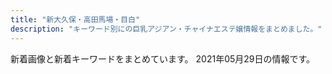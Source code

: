 ```yaml
---
title: "新大久保・高田馬場・目白"
description: "キーワード別にの巨乳アジアン・チャイナエステ嬢情報をまとめました。"
---
```


新着画像と新着キーワードをまとめています。
2021年05月29日の情報です。

<DmmAffiliateIns />
<KeywordTable
  shops={
    [
    {
        "keywords": {
            "C": 38
        },
        "name": "Lovely Heart",
        "img_links": [
            "http://aes-salon.com/scdl/staff/10411.jpg",
            "http://aes-salon.com/scdl/staff/10122.jpg",
            "http://aes-salon.com/img/ttl_staff.png",
            "http://aes-salon.com/scdl/staff/10082.jpg",
            "http://aes-salon.com/scdl/staff/10081.jpg",
            "http://aes-salon.com/scdl/staff/10602.jpg",
            "http://aes-salon.com/scdl/staff/10412.jpg",
            "http://aes-salon.com/scdl/staff/10081mb.jpg",
            "http://aes-salon.com/img/ttl_att.png",
            "http://aes-salon.com/img/ttl_sister.png",
            "http://aes-salon.com/img/access/roaddm.png",
            "http://aes-salon.com/scdl/staff/10691.jpg",
            "http://aes-salon.com/scdl/staff/10671mb.jpg",
            "http://aes-salon.com/pic/top2.jpg",
            "http://aes-salon.com/img/ttl_bekan.jpg",
            "http://aes-salon.com/pic/top1.jpg",
            "http://aes-salon.com/img/ttl_nouka.jpg",
            "http://aes-salon.com/scdl/staff/10592.jpg",
            "http://aes-salon.com/scdl/staff/10641.jpg",
            "http://aes-salon.com/scdl/staff/10571mb.jpg",
            "http://aes-salon.com/scdl/staff/10621.jpg",
            "http://aes-salon.com/i/files/homeimg.jpg",
            "http://aes-salon.com/scdl/staff/10351.jpg",
            "http://aes-salon.com/scdl/staff/10471.jpg",
            "http://aes-salon.com/scdl/staff/10694.jpg",
            "http://aes-salon.com/scdl/staff/10641mb.jpg",
            "http://aes-salon.com/scdl/staff/10502.jpg",
            "http://aes-salon.com/img/system/campaign.jpg",
            "http://aes-salon.com/scdl/staff/10591.jpg",
            "http://aes-salon.com/img/access/road3.jpg",
            "http://aes-salon.com/scdl/staff/10351mb.jpg",
            "http://aes-salon.com/scdl/staff/10461mb.jpg",
            "http://aes-salon.com/img/ttl_mobile.jpg",
            "http://aes-salon.com/scdl/staff/10701mb.jpg",
            "http://aes-salon.com/scdl/staff/10121mb.jpg",
            "http://aes-salon.com/scdl/staff/10342.jpg",
            "http://aes-salon.com/scdl/staff/10671.jpg",
            "http://aes-salon.com/scdl/staff/10731mb.jpg",
            "http://aes-salon.com/scdl/staff/10292.jpg",
            "http://aes-salon.com/scdl/staff/10501.jpg",
            "http://aes-salon.com/scdl/staff/10563.jpg",
            "http://aes-salon.com/scdl/staff/10711.jpg",
            "http://aes-salon.com/scdl/staff/10341mb.jpg",
            "http://aes-salon.com/scdl/staff/10692.jpg",
            "http://aes-salon.com/scdl/staff/10561.jpg",
            "http://aes-salon.com/img/ttl_attbnr.jpg",
            "http://aes-salon.com/scdl/staff/10691mb.jpg",
            "http://aes-salon.com/scdl/staff/10661.jpg",
            "http://aes-salon.com/img/access/road1.jpg",
            "http://aes-salon.com/scdl/staff/10651mb.jpg",
            "http://aes-salon.com/scdl/staff/10291.jpg",
            "http://aes-salon.com/scdl/staff/10721.jpg",
            "http://aes-salon.com/scdl/staff/10511mb.jpg",
            "http://aes-salon.com/img/access/road4.jpg",
            "http://aes-salon.com/scdl/staff/10631.jpg",
            "http://aes-salon.com/scdl/staff/10701.jpg",
            "http://aes-salon.com/scdl/staff/10511.jpg",
            "http://aes-salon.com/scdl/staff/10631mb.jpg",
            "http://aes-salon.com/scdl/staff/10571.jpg",
            "http://aes-salon.com/img/access/road2.jpg",
            "http://aes-salon.com/scdl/staff/10711mb.jpg",
            "http://aes-salon.com/scdl/staff/10501mb.jpg",
            "http://aes-salon.com/scdl/staff/10651.jpg",
            "http://aes-salon.com/scdl/staff/10092.jpg",
            "http://aes-salon.com/scdl/staff/10721mb.jpg",
            "http://aes-salon.com/scdl/staff/10731.jpg",
            "http://aes-salon.com/scdl/staff/10291mb.jpg",
            "http://aes-salon.com/scdl/staff/10091mb.jpg",
            "http://aes-salon.com/scdl/staff/10591mb.jpg",
            "http://aes-salon.com/scdl/staff/10471mb.jpg",
            "http://aes-salon.com/scdl/staff/10601.jpg",
            "http://aes-salon.com/scdl/staff/10441mb.jpg",
            "http://aes-salon.com/scdl/staff/10461.jpg",
            "http://aes-salon.com/pic/head.jpg",
            "http://aes-salon.com/scdl/staff/10693.jpg",
            "http://aes-salon.com/scdl/staff/10601mb.jpg",
            "http://aes-salon.com/scdl/staff/10091.jpg",
            "http://aes-salon.com/scdl/staff/10561mb.jpg",
            "http://aes-salon.com/scdl/staff/10411mb.jpg",
            "http://aes-salon.com/scdl/staff/10661mb.jpg",
            "http://aes-salon.com/scdl/staff/10121.jpg",
            "http://aes-salon.com/scdl/staff/10462.jpg",
            "http://aes-salon.com/scdl/staff/10341.jpg",
            "http://aes-salon.com/scdl/staff/10621mb.jpg",
            "http://aes-salon.com/scdl/staff/10562.jpg",
            "http://aes-salon.com/scdl/staff/10083.jpg",
            "http://aes-salon.com/scdl/staff/10441.jpg",
            "http://aes-salon.com/scdl/staff/10472.jpg"
        ],
        "url": "http://aes-salon.com/",
        "station": "JR\u5927\u4e45\u4fdd\u99c5\u5317\u53e3"
    },
    {
        "img_links": [
            "https://www.cocoro556.in/img/girl/list/slist154a1f8e548a2959236fdd0e7abcde80ac7.jpg",
            "https://www.cocoro556.in/img/girl/thumb/smain16627090642c09cac745b0ded19f41e41b2c.jpg",
            "https://www.cocoro556.in/img/girl/list/slist149a7ba2e87eeed7d2ede49599bc2037647.jpg",
            "https://www.cocoro556.in/img/girl/thumb/smain1542a1f8e548a2959236fdd0e7abcde80ac7.jpg",
            "https://www.cocoro556.in/img/material/top_t3_subt1.png",
            "https://www.cocoro556.in/img/girl/thumb/smain1543ab2e0ee9f9fde8103e9fe80e33b07761.jpg",
            "https://www.cocoro556.in/img/material/p2_t2_subt2.png",
            "https://www.cocoro556.in/img/material/photost7.png",
            "https://www.cocoro556.in/img/material/p2_t2_subt5_m2.png",
            "https://www.cocoro556.in/img/material/p2_t2_subt4.png",
            "https://www.cocoro556.in/img/girl/thumb/smain1673d805234c8fbb465b0ed26b0a1e25b455.jpg",
            "https://www.cocoro556.in/img/camp/camp20210501premium.jpg",
            "https://www.cocoro556.in/img/girl/thumb/smain126242f85375ac3eb532582567360874d2d6.jpg",
            "https://www.cocoro556.in/img/material/pageheaderimg2.jpg",
            "https://www.cocoro556.in/img/girl/thumb/smain1462f806d031a1244ccfaa8b4d307f6ef6d7.jpg",
            "https://www.cocoro556.in/img/material/top_t1.png",
            "https://www.cocoro556.in/img/material/photost1.png",
            "https://www.cocoro556.in/img/material/pd_st2.png",
            "https://www.cocoro556.in/img/girl/thumb/smain1421b75436b0012f83588e08b8d8eb48c8c2.jpg",
            "https://www.cocoro556.in/img/girl/thumb/smain1441346e3df3ff1cef1386c89c6ba9e9f72e.jpg",
            "https://www.cocoro556.in/img/girl/thumb/smain126142f85375ac3eb532582567360874d2d6.jpg",
            "https://www.cocoro556.in/img/material/pd_st1.png",
            "https://www.cocoro556.in/img/material/top_t3_imgrev1.jpg",
            "https://www.cocoro556.in/img/material/p6_t1.png",
            "https://www.cocoro556.in/img/girl/list/slist142b75436b0012f83588e08b8d8eb48c8c2.jpg",
            "https://www.cocoro556.in/img/girl/thumb/smain1422b75436b0012f83588e08b8d8eb48c8c2.jpg",
            "https://www.cocoro556.in/img/material/pageheaderimg3.jpg",
            "https://www.cocoro556.in/img/material/gm3_rollover.png",
            "https://www.cocoro556.in/img/material/pd_st3.png",
            "https://www.cocoro556.in/img/girl/thumb/smain164135ee9e4407f412c3d2708030a189f1c0.jpg",
            "https://www.cocoro556.in/img/material/photost5.png",
            "https://www.cocoro556.in/img/girl/list/slist146f806d031a1244ccfaa8b4d307f6ef6d7.jpg",
            "https://www.cocoro556.in/img/girl/main/smain1461f806d031a1244ccfaa8b4d307f6ef6d7.jpg",
            "https://www.cocoro556.in/img/girl/thumb/smain126332fd72809eba38056753c1720b05d8d5.jpg",
            "https://www.cocoro556.in/img/girl/thumb/smain1443346e3df3ff1cef1386c89c6ba9e9f72e.jpg",
            "https://www.cocoro556.in/img/material/gm1_rollout.png",
            "https://www.cocoro556.in/img/girl/main/smain1491773ceed1a7cd35919e9c6866285fb943.jpg",
            "https://www.cocoro556.in/img/girl/main/smain1441346e3df3ff1cef1386c89c6ba9e9f72e.jpg",
            "https://www.cocoro556.in/img/material/age_rollout.png",
            "https://www.cocoro556.in/img/girl/list/slist1667090642c09cac745b0ded19f41e41b2c.jpg",
            "https://www.cocoro556.in/img/material/gm4_rollout.png",
            "https://www.cocoro556.in/img/material/p3_t1.png",
            "https://www.cocoro556.in/img/material/p6_t3_subt1.png",
            "https://www.cocoro556.in/img/material/top_t2.png",
            "https://www.cocoro556.in/img/girl/main/smain16617090642c09cac745b0ded19f41e41b2c.jpg",
            "https://www.cocoro556.in/img/material/photost6.png",
            "https://www.cocoro556.in/img/material/accminimgrev1.jpg",
            "https://www.cocoro556.in/img/girl/thumb/smain1541a1f8e548a2959236fdd0e7abcde80ac7.jpg",
            "https://www.cocoro556.in/img/material/gm3_rollout.png",
            "https://www.cocoro556.in/img/material/gm6_rollout.png",
            "https://www.cocoro556.in/img/girl/list/slist144346e3df3ff1cef1386c89c6ba9e9f72e.jpg",
            "https://www.cocoro556.in/img/material/p2_t2_sub_m1_2.png",
            "https://www.cocoro556.in/img/material/top_t3.png",
            "https://www.cocoro556.in/img/material/ftel.png",
            "https://www.cocoro556.in/img/girl/main/smain164135ee9e4407f412c3d2708030a189f1c0.jpg",
            "https://www.cocoro556.in/img/material/pageheaderimg1.jpg",
            "https://www.cocoro556.in/img/girl/thumb/smain1493773ceed1a7cd35919e9c6866285fb943.jpg",
            "https://www.cocoro556.in/img/girl/thumb/smain1423ae12bc52cc115b3190fbe6a84a8ffa74.jpg",
            "https://www.cocoro556.in/img/material/photost4rev1.png",
            "https://www.cocoro556.in/img/material/p2_t2_subt3.png",
            "https://www.cocoro556.in/img/girl/thumb/smain1491773ceed1a7cd35919e9c6866285fb943.jpg",
            "https://www.cocoro556.in/img/material/pageheaderimg4.jpg",
            "https://www.cocoro556.in/img/material/p2_t2_sub_m1_3.png",
            "https://www.cocoro556.in/img/material/gm5_rollover.png",
            "https://www.cocoro556.in/img/material/p3_1_t1.png",
            "https://www.cocoro556.in/img/girl/list/slist167f0b4414b94d2c934624a47b21815ef54.jpg",
            "https://www.cocoro556.in/img/material/leftinfo.png",
            "https://www.cocoro556.in/img/girl/thumb/smain1671d805234c8fbb465b0ed26b0a1e25b455.jpg",
            "https://www.cocoro556.in/img/material/gm6_rollover.png",
            "https://www.cocoro556.in/img/girl/thumb/smain1461f806d031a1244ccfaa8b4d307f6ef6d7.jpg",
            "https://www.cocoro556.in/img/material/mobilesite.png",
            "https://www.cocoro556.in/img/girl/thumb/smain16617090642c09cac745b0ded19f41e41b2c.jpg",
            "https://www.cocoro556.in/img/camp/camp20210501.jpg",
            "https://www.cocoro556.in/img/material/p2_t2_subt1.png",
            "https://www.cocoro556.in/img/material/p2_t2_subt5_m1.png",
            "https://www.cocoro556.in/img/girl/thumb/smain14634879628e490d1ecf1cd7a9d727569f95.jpg",
            "https://www.cocoro556.in/img/material/p6_t2.png",
            "https://www.cocoro556.in/img/girl/thumb/smain1442346e3df3ff1cef1386c89c6ba9e9f72e.jpg",
            "https://www.cocoro556.in/img/material/gm1_rollover.png",
            "https://www.cocoro556.in/img/material/p2_t2_subt4_m1.png",
            "https://www.cocoro556.in/img/material/p6_t2_subt1.png",
            "https://www.cocoro556.in/img/material/gm2_rollover.png",
            "https://www.cocoro556.in/img/material/top_t4.png",
            "https://www.cocoro556.in/img/material/photost2rev1.png",
            "https://www.cocoro556.in/img/girl/thumb/smain1672d805234c8fbb465b0ed26b0a1e25b455.jpg",
            "https://www.cocoro556.in/img/material/p2_t2_subt5.png",
            "https://www.cocoro556.in/img/material/p2_t2_sub_m1_1.png",
            "https://www.cocoro556.in/img/material/p6_t3.png",
            "https://www.cocoro556.in/img/girl/main/smain1421b75436b0012f83588e08b8d8eb48c8c2.jpg",
            "https://www.cocoro556.in/img/camp/camp20210403short.jpg",
            "https://www.cocoro556.in/img/material/p2_t2.png",
            "https://www.cocoro556.in/img/girl/list/slist12642f85375ac3eb532582567360874d2d6.jpg",
            "https://www.cocoro556.in/img/material/photost3rev1.png",
            "https://www.cocoro556.in/img/material/p5_t1.png",
            "https://www.cocoro556.in/img/girl/main/smain126142f85375ac3eb532582567360874d2d6.jpg",
            "https://www.cocoro556.in/img/material/gm2_rollout.png",
            "https://www.cocoro556.in/img/girl/thumb/smain14922dea5bdda380e76839c012ab24bd9f82.jpg",
            "https://www.cocoro556.in/img/girl/main/smain1541a1f8e548a2959236fdd0e7abcde80ac7.jpg",
            "https://www.cocoro556.in/img/material/gm5_rollout.png",
            "https://www.cocoro556.in/img/girl/thumb/smain16637090642c09cac745b0ded19f41e41b2c.jpg",
            "https://www.cocoro556.in/img/material/pd_number.png",
            "https://www.cocoro556.in/img/girl/main/smain1671d805234c8fbb465b0ed26b0a1e25b455.jpg",
            "https://www.cocoro556.in/img/girl/list/slist16435ee9e4407f412c3d2708030a189f1c0.jpg"
        ],
        "url": "https://www.cocoro556.in/",
        "keywords": {
            "E": 1,
            "\u30bb\u30af\u30b7\u30fc": 1,
            "C": 21
        },
        "name": "COCORO",
        "station": "JR\u5927\u4e45\u4fdd\u99c5\u5317\u53e3"
    },
    {
        "keywords": {},
        "url": "https://venus.tyo.ac/",
        "station": "JR\u5927\u4e45\u4fdd\u99c5\u5357\u53e3",
        "img_links": [],
        "name": "Venus -\u30f4\u30a3\u30fc\u30ca\u30b9-"
    },
    {
        "station": "JR\u65b0\u5927\u4e45\u4fdd\u99c5",
        "url": "https://tsukinohana88.wixsite.com/index",
        "keywords": {},
        "name": "\u6708\u306e\u82b1",
        "img_links": [
            "https://static.wixstatic.com/media/80a184_fc46eb4762dc45d5aaded3823ed9ff89~mv2.png",
            "https://static.wixstatic.com/media/80a184_b70a2c117ac542f79ec2a2014b642be4~mv2.png",
            "https://static.wixstatic.com/media/80a184_685d8785c64448469efbaecd356f0615~mv2.jpg",
            "https://static.wixstatic.com/media/80a184_5208b825bc574a8e8c38cfed61640f7b~mv2.png",
            "https://static.wixstatic.com/media/80a184_60e3e10d71c6473ca82f313fefc49773~mv2.png",
            "https://static.wixstatic.com/media/80a184_f4cca0709e8a42dfbc72e26393934723~mv2.jpg",
            "https://static.wixstatic.com/media/80a184_6f8a99a76cfa4e8cb6871f8cdc4667f5~mv2.png",
            "https://static.wixstatic.com/media/71aabe_7fde48e91203411687f75bf66049b810~mv2.jpg",
            "https://static.wixstatic.com/media/80a184_126746405a7f40f191a12f71b777ea41~mv2.png",
            "https://static.wixstatic.com/media/80a184_40c0679b081a48f9bb573cda81913473~mv2.png",
            "https://static.wixstatic.com/media/80a184_37c7b495532e44808fa932ada8728921~mv2.png",
            "https://static.wixstatic.com/media/80a184_9dc0d14b20d54a71a6cb9f57217e8a32~mv2.png",
            "https://static.wixstatic.com/media/80a184_a8e12af9159e4af2bbd2cf724caf4e6a~mv2.jpeg",
            "https://static.wixstatic.com/media/80a184_a8f91b6640fd4492af590f16ac685c66~mv2.png"
        ]
    },
    {
        "img_links": [
            "http://kobo.mssg.jp/images/info.png",
            "http://kobo.mssg.jp/images/staff_bj4.png",
            "http://kobo.mssg.jp/images/s_info.png",
            "http://kobo.mssg.jp/images/staff_bj1.png",
            "http://kobo.mssg.jp/images/staff_8a.jpg",
            "http://kobo.mssg.jp/layer/images/top.jpg",
            "http://kobo.mssg.jp/layer/images/top/top_01.jpg",
            "http://kobo.mssg.jp/images/staff_8.jpg",
            "http://kobo.mssg.jp/images/staff_4.jpg",
            "http://kobo.mssg.jp/images/1.jpg",
            "http://kobo.mssg.jp/images/staff_10a.jpg",
            "http://kobo.mssg.jp/layer/images/top/top_05.jpg",
            "http://kobo.mssg.jp/images/top2.jpg",
            "http://kobo.mssg.jp/layer/images/top/top_06.jpg",
            "http://kobo.mssg.jp/images/staff_9a.jpg",
            "http://kobo.mssg.jp/images/top1.jpg",
            "http://kobo.mssg.jp/layer/images/top/top_08.png",
            "http://kobo.mssg.jp/images/staff_2b.jpg",
            "http://kobo.mssg.jp/images/staff_2a.jpg",
            "http://kobo.mssg.jp/layer/images/top/top_04.jpg",
            "http://kobo.mssg.jp/images/wenzi-staff.png",
            "http://kobo.mssg.jp/layer/images/top/top_03.jpg",
            "http://kobo.mssg.jp/images/staff_5.jpg",
            "http://kobo.mssg.jp/images/staff_9b.jpg",
            "http://kobo.mssg.jp/layer/images/top/top_02.jpg"
        ],
        "url": "http://kobo.mssg.jp/",
        "station": "JR\u5927\u4e45\u4fdd\u99c5\u5317\u53e3",
        "name": "\u6c34\u8272-\u30df\u30ba\u30a4\u30ed-",
        "keywords": {}
    },
    {
        "keywords": {
            "C": 39,
            "E": 3,
            "\u30c0\u30a4\u30ca\u30de\u30a4\u30c8": 1,
            "G": 1
        },
        "station": "JR\u5927\u4e45\u4fdd\u99c5\u5317\u53e3",
        "img_links": [
            "https://est-hana.com/img/material/gm1_rollout.png",
            "https://est-hana.com/img/girl/main/s75_1.jpg",
            "https://est-hana.com/img/girl/list/s77_list.jpg",
            "https://est-hana.com/img/material/sframe2014.png",
            "https://est-hana.com/img/girl/list/s77_face.jpg",
            "https://est-hana.com/img/material/sys_course3_rev1.png",
            "https://est-hana.com/img/girl/list/sface8365230fc40840a020ba3ed47600db4b4a.jpg",
            "https://est-hana.com/img/whatnew/20200401_mask.jpg",
            "https://est-hana.com/img/girl/list/s75_list.jpg",
            "https://est-hana.com/img/girl/list/s86_list.jpg",
            "https://est-hana.com/img/material/topflashimg1.jpg",
            "https://est-hana.com/img/girl/main/smain1901e7f2a11706f93c08ab1eb76c57c0a501.jpg",
            "https://est-hana.com/img/girl/list/sface187386757ea62d773ca58e2457fc23b8e13.jpg",
            "https://est-hana.com/img/girl/list/slist110d5ce8a5906e2cdaf90af47c9395e0dff.jpg",
            "https://est-hana.com/img/girl/pickup/topgirl20180308214256.png",
            "https://est-hana.com/img/material/massap1.jpg",
            "https://est-hana.com/img/material/photorenew3.jpg",
            "https://est-hana.com/img/girl/pickup/pickup20190118192153.jpg",
            "https://est-hana.com/img/girl/thumb/s173_2.jpg",
            "https://est-hana.com/img/girl/main/smain110138adcf1cf026681bfa9a408199a21890.jpg",
            "https://est-hana.com/img/girl/main/s180_1.jpg",
            "https://est-hana.com/img/material/top_t5.png",
            "https://est-hana.com/img/material/top_t2_img_rev2.jpg",
            "https://est-hana.com/img/material/gm5_rollout.png",
            "https://est-hana.com/img/girl/list/s86_face.jpg",
            "https://est-hana.com/img/girl/list/sface199a8b144d9cbd006fc9dffdf23ad77de07.jpg",
            "https://est-hana.com/img/material/photorenew2rev1.jpg",
            "https://est-hana.com/img/material/detailwaku.png",
            "https://est-hana.com/img/material/top_twitter.png",
            "https://est-hana.com/img/girl/list/sface110404ef9fc79e2a0a04d64b621c22a0c77.jpg",
            "https://est-hana.com/img/girl/main/smain1931e3a7504f14e2050f14cb6782d72bb46c.jpg",
            "https://est-hana.com/img/girl/main/smain197153ce52e0264e81a8a42e5d3c84dd833e.jpg",
            "https://est-hana.com/img/material/returnbtn.png",
            "https://est-hana.com/img/camp/camp20210501.png",
            "https://est-hana.com/img/material/m5.png",
            "https://est-hana.com/img/material/month.png",
            "https://est-hana.com/img/girl/list/s163_list.jpg",
            "https://est-hana.com/img/material/systme_t1.png",
            "https://est-hana.com/img/girl/pickup/pickup20190121202926.jpg",
            "https://est-hana.com/img/material/accsess_picter2.jpg",
            "https://est-hana.com/img/girl/list/slist187110f9d5212fd19d8b8410ec6bff294e6.jpg",
            "https://est-hana.com/img/material/sys_course2_rev2.png",
            "https://est-hana.com/img/girl/thumb/smain197153ce52e0264e81a8a42e5d3c84dd833e.jpg",
            "https://est-hana.com/img/girl/list/slist193a69a1a063a3159e298d18b691542266d.jpg",
            "https://est-hana.com/img/girl/list/slist189e9ae2d8752cd8b9474ebd62df9909f9b.jpg",
            "https://est-hana.com/img/girl/thumb/smain1102404ef9fc79e2a0a04d64b621c22a0c77.jpg",
            "https://est-hana.com/img/whatnew/20200304.jpg",
            "https://est-hana.com/img/girl/main/smain83165230fc40840a020ba3ed47600db4b4a.jpg",
            "https://est-hana.com/img/girl/main/smain1871110bf62c88dcefca310cdc127f9b11f2.jpg",
            "https://est-hana.com/img/girl/thumb/smain1931e3a7504f14e2050f14cb6782d72bb46c.jpg",
            "https://est-hana.com/img/girl/list/s173_face.jpg",
            "https://est-hana.com/img/material/photorenew1.jpg",
            "https://est-hana.com/img/material/hosi4.png",
            "https://est-hana.com/img/girl/list/slist199a8b144d9cbd006fc9dffdf23ad77de07.jpg",
            "https://est-hana.com/img/material/top_t4.png",
            "https://est-hana.com/img/material/gm4_rollout.png",
            "https://est-hana.com/img/girl/thumb/smain1871110bf62c88dcefca310cdc127f9b11f2.jpg",
            "https://est-hana.com/img/girl/pickup/pickup20190528135649.jpg",
            "https://est-hana.com/img/girl/list/s88_face.jpg",
            "https://est-hana.com/img/material/sys_course1_rev2.png",
            "https://est-hana.com/img/girl/thumb/smain1912da4fa2da2e801312734721e1a44d8e19.jpg",
            "https://est-hana.com/img/material/top_t2.png",
            "https://est-hana.com/img/girl/list/s180_list.jpg",
            "https://est-hana.com/img/girl/list/s139_face.jpg",
            "https://est-hana.com/img/material/massa_t1.png",
            "https://est-hana.com/img/girl/pickup/pickup20191208191053.jpg",
            "https://est-hana.com/img/girl/main/smain1911ec56c0d5cc68365ea11e2e52a40272d8.jpg",
            "https://est-hana.com/img/material/systme_t2.png",
            "https://est-hana.com/img/girl/list/s163_face.jpg",
            "https://est-hana.com/img/girl/thumb/smain193281777917c863b2cd265723b9cb5a3c32.jpg",
            "https://est-hana.com/img/girl/pickup/pickup20180526173711.jpg",
            "https://est-hana.com/img/girl/main/s173_1.jpg",
            "https://est-hana.com/img/girl/list/s75_face.jpg",
            "https://est-hana.com/img/girl/thumb/smain1902e7f2a11706f93c08ab1eb76c57c0a501.jpg",
            "https://est-hana.com/img/material/staff_t1rev1.png",
            "https://est-hana.com/img/material/photorenew4.jpg",
            "https://est-hana.com/img/girl/thumb/s173_1.jpg",
            "https://est-hana.com/img/girl/list/s180_face.jpg",
            "https://est-hana.com/img/material/click_tel_btn.png",
            "https://est-hana.com/img/material/age.png",
            "https://est-hana.com/img/girl/list/slist191ec56c0d5cc68365ea11e2e52a40272d8.jpg",
            "https://est-hana.com/img/girl/list/s173_list.jpg",
            "https://est-hana.com/img/material/sys_option.png",
            "https://est-hana.com/img/girl/list/slist19753ce52e0264e81a8a42e5d3c84dd833e.jpg",
            "https://est-hana.com/img/girl/thumb/s75_1.jpg",
            "https://est-hana.com/img/whatnew/20200401min60.jpg",
            "https://est-hana.com/img/girl/thumb/s180_1.jpg",
            "https://est-hana.com/img/girl/pickup/topgirl20161016054301.png",
            "https://est-hana.com/img/material/staffdetail_t1.png",
            "https://est-hana.com/img/girl/pickup/topgirl20140510202547.png",
            "https://est-hana.com/img/material/line1.png",
            "https://est-hana.com/img/material/hosi5.png",
            "https://est-hana.com/img/girl/main/s163_1.jpg",
            "https://est-hana.com/img/girl/pickup/pickup20141227182613.jpeg",
            "https://est-hana.com/img/material/gm6_rollout.png",
            "https://est-hana.com/img/girl/pickup/pickup20181218104555.jpg",
            "https://est-hana.com/img/girl/thumb/smain184149673a0eecbfdaab27d1a016ce6f4281.jpg",
            "https://est-hana.com/img/girl/pickup/topgirl20180526173824.png",
            "https://est-hana.com/img/material/gm2_rollout.png",
            "https://est-hana.com/img/girl/main/smain1891e9ae2d8752cd8b9474ebd62df9909f9b.jpg",
            "https://est-hana.com/img/material/massap5.jpg",
            "https://est-hana.com/img/girl/list/s88_list.jpg",
            "https://est-hana.com/img/girl/pickup/pickup20180830201105.jpg",
            "https://est-hana.com/img/girl/pickup/pickup20191214162524.jpg",
            "https://est-hana.com/img/girl/thumb/smain18725b09cd881b1f036f9f4970616c10b474.jpg",
            "https://est-hana.com/img/material/massap7.jpg",
            "https://est-hana.com/img/girl/pickup/topgirl20140502225842.png",
            "https://est-hana.com/img/material/massap2.jpg",
            "https://est-hana.com/img/material/d29.png",
            "https://est-hana.com/img/girl/list/slist8365230fc40840a020ba3ed47600db4b4a.jpg",
            "https://est-hana.com/img/girl/list/sface191ec56c0d5cc68365ea11e2e52a40272d8.jpg",
            "https://est-hana.com/img/girl/thumb/smain1901e7f2a11706f93c08ab1eb76c57c0a501.jpg",
            "https://est-hana.com/img/girl/thumb/s86_1.jpg",
            "https://est-hana.com/img/material/top_t3.png",
            "https://est-hana.com/img/girl/list/slist19053cc33bb85f739f63e84c2ae2c41c2eb.jpg",
            "https://est-hana.com/img/girl/thumb/smain19725e2ed7efe2de621955e09d12295a13ee.jpg",
            "https://est-hana.com/img/girl/list/slist18449673a0eecbfdaab27d1a016ce6f4281.jpg",
            "https://est-hana.com/img/girl/main/s86_1.jpg",
            "https://est-hana.com/img/material/w6.png",
            "https://est-hana.com/img/girl/list/sface18449673a0eecbfdaab27d1a016ce6f4281.jpg",
            "https://est-hana.com/img/girl/thumb/smain83165230fc40840a020ba3ed47600db4b4a.jpg",
            "https://est-hana.com/img/girl/pickup/pickup20190118192257.jpg",
            "https://est-hana.com/img/girl/thumb/smain1911ec56c0d5cc68365ea11e2e52a40272d8.jpg",
            "https://est-hana.com/img/material/staff_t1.png",
            "https://est-hana.com/img/material/massap6.jpg",
            "https://est-hana.com/img/girl/pickup/pickup20190227121102.jpg",
            "https://est-hana.com/img/material/photorenew5.jpg",
            "https://est-hana.com/img/material/sys_etc.png",
            "https://est-hana.com/img/girl/pickup/topgirl20141227182718.png",
            "https://est-hana.com/img/girl/list/slist2012ba9beda1a19f1ba57dcc87485d57321.jpg",
            "https://est-hana.com/img/girl/thumb/smain1891e9ae2d8752cd8b9474ebd62df9909f9b.jpg",
            "https://est-hana.com/img/material/massap4.jpg",
            "https://est-hana.com/img/girl/thumb/smain184249673a0eecbfdaab27d1a016ce6f4281.jpg",
            "https://est-hana.com/img/material/massap3.jpg",
            "https://est-hana.com/img/girl/thumb/smain110138adcf1cf026681bfa9a408199a21890.jpg",
            "https://est-hana.com/img/material/accsess_station.png",
            "https://est-hana.com/img/material/infopanel.png",
            "https://est-hana.com/img/girl/list/s139_list.jpg",
            "https://est-hana.com/img/girl/thumb/s163_1.jpg",
            "https://est-hana.com/img/girl/list/sface201dc74ab8dea78d771771d5fda7bccc989.jpg",
            "https://est-hana.com/img/girl/list/sface19753ce52e0264e81a8a42e5d3c84dd833e.jpg",
            "https://est-hana.com/img/girl/list/sface189e9ae2d8752cd8b9474ebd62df9909f9b.jpg",
            "https://est-hana.com/img/girl/list/sface190e7f2a11706f93c08ab1eb76c57c0a501.jpg",
            "https://est-hana.com/img/girl/list/sface193e3a7504f14e2050f14cb6782d72bb46c.jpg",
            "https://est-hana.com/img/material/gm3_rollout.png",
            "https://est-hana.com/img/material/top_t6.png",
            "https://est-hana.com/img/girl/thumb/smain83265230fc40840a020ba3ed47600db4b4a.jpg",
            "https://est-hana.com/img/material/day.png",
            "https://est-hana.com/img/girl/pickup/topgirl20190528141109.png",
            "https://est-hana.com/img/girl/pickup/topgirl20180908131653.png",
            "https://est-hana.com/img/girl/thumb/smain1913da4fa2da2e801312734721e1a44d8e19.jpg",
            "https://est-hana.com/img/girl/main/smain184149673a0eecbfdaab27d1a016ce6f4281.jpg"
        ],
        "url": "https://est-hana.com/",
        "name": "\u82b1"
    },
    {
        "keywords": {
            "87": 4,
            "C": 6,
            "D": 1,
            "88": 3
        },
        "station": "JR\u9ad8\u7530\u99ac\u5834\u99c5\u65e9\u7a32\u7530\u53e3",
        "img_links": [
            "http://www.y-rlx.site/images/upload/thumb/7ef0dbd713e60157.jpg",
            "http://www.y-rlx.site/images/card.jpg",
            "http://www.y-rlx.site/images/upload/thumb/0776a8acf9219785.jpg",
            "http://www.y-rlx.site/images/upload/thumb/0d7b4714c8aced28.jpg",
            "http://www.y-rlx.site/images/index_09.jpg",
            "http://www.y-rlx.site/images/index_13.jpg",
            "http://www.y-rlx.site/images/info.jpg",
            "http://www.y-rlx.site/images/upload/thumb/7ec52ffef2544273.jpg",
            "http://y-rlx.site/images/index_04.jpg",
            "http://www.y-rlx.site/images/index_10.jpg",
            "http://www.y-rlx.site/images/upload/thumb/2c7fdde9ad97892b.jpg",
            "http://www.y-rlx.site/images/upload/thumb/a3dc59474308193e.jpg",
            "http://www.y-rlx.site/images/index_20.jpg",
            "http://www.y-rlx.site/girl/03.jpg",
            "http://www.y-rlx.site/girl/05.jpg",
            "http://www.y-rlx.site/images/upload/thumb/855f910df0047867.jpg",
            "http://www.y-rlx.site/images/index_18.jpg",
            "http://www.y-rlx.site/images/index_06.jpg",
            "http://www.y-rlx.site/girl/04.jpg",
            "http://y-rlx.site/images/index_07.jpg",
            "http://www.y-rlx.site/images/rec.jpg",
            "http://www.y-rlx.site/images/upload/thumb/e0a26e58e17a1416.jpg",
            "http://www.y-rlx.site/images/index_07.jpg",
            "http://www.y-rlx.site/images/staff_09.jpg",
            "http://www.y-rlx.site/images/index_19.jpg",
            "http://www.y-rlx.site/images/index_03.jpg",
            "http://www.y-rlx.site/images/info_09.jpg",
            "http://www.y-rlx.site/girl/02.jpg",
            "http://www.y-rlx.site/images/upload/thumb/0a4230132522743d.jpg",
            "http://www.y-rlx.site/images/index_11.jpg",
            "http://www.y-rlx.site/images/rec_09.jpg",
            "http://www.y-rlx.site/images/index_15.jpg",
            "http://www.y-rlx.site/images/index_08.jpg",
            "http://www.y-rlx.site/images/index_01.jpg",
            "http://www.y-rlx.site/girl/01.jpg",
            "http://www.y-rlx.site/images/upload/thumb/117cc02414cb58fe.jpg",
            "http://www.y-rlx.site/images/index_04.jpg",
            "http://www.y-rlx.site/images/index_02.jpg",
            "http://www.y-rlx.site/images/index_05.jpg"
        ],
        "name": "\u60a0\u30a8\u30b9\u30c6",
        "url": "http://www.y-rlx.site/"
    },
    {
        "keywords": {},
        "img_links": [
            "http://www.china-es.info/images/sys1.jpg",
            "http://www.china-es.info/images/rec1.jpg",
            "http://www.china-es.info/img/nana2.jpg",
            "http://www.china-es.info/images/sys2.jpg",
            "http://www.china-es.info/images/int3.jpg",
            "http://www.china-es.info/img/nana1.jpg",
            "http://www.china-es.info/images/news.jpg",
            "http://www.china-es.info/images/rec2.jpg",
            "http://www.china-es.info/images/sys3.jpg",
            "http://www.china-es.info/images/head.jpg",
            "http://www.china-es.info/images/int2.jpg",
            "http://www.china-es.info/img/hibiki1.jpg",
            "http://www.china-es.info/images/int1.jpg",
            "http://www.china-es.info/images/menu/staff.jpg",
            "http://www.china-es.info/img/ringo1.jpg",
            "http://www.china-es.info/images/staff_t.jpg",
            "http://www.china-es.info/images/menu/top.jpg",
            "http://www.china-es.info/images/menu/interior.jpg",
            "http://www.china-es.info/images/int4.jpg",
            "http://www.china-es.info/images/mobile.jpg",
            "http://www.china-es.info/images/top.jpg",
            "http://www.china-es.info/images/interior_t.jpg"
        ],
        "station": "JR\u9ad8\u7530\u99ac\u5834\u99c5\u65e9\u7a32\u7530\u53e3",
        "url": "http://www.china-es.info/",
        "name": "Honey At Home \u30cf\u30cb\u30fc\u30a2\u30c3\u30c8\u30db\u30fc\u30e0"
    },
    {
        "name": "\u6625\u306e\u5922",
        "keywords": {},
        "station": "JR\u65b0\u5927\u4e45\u4fdd\u99c5",
        "url": "http://www.harunoyume.com/",
        "img_links": [
            "http://www.harunoyume.com/images/campaign.jpg",
            "http://www.harunoyume.com/images/discount.jpg",
            "http://www.harunoyume.com/images/covergirl.jpg",
            "http://www.harunoyume.com/images/service-image.jpg"
        ]
    },
    {
        "station": "JR\u9ad8\u7530\u99ac\u5834\u99c5\u6771\u53e3",
        "name": "RAN\uff5e\u30e9\u30f3\uff5e",
        "keywords": {},
        "img_links": [
            "http://esthe.top/images/an_1_02.jpg",
            "http://esthe.top/images/an_2_05.jpg",
            "http://esthe.top/images/demo/slider/tooltips/slide4.png",
            "http://esthe.top/images/room_images/gallery-05.jpg",
            "http://esthe.top/images/room_images/gallery-03.jpg",
            "http://esthe.top/images/staff_images/staff_010a.jpg",
            "http://esthe.top/images/acs_ima/access-04.jpg",
            "http://esthe.top/images/acs_ima/access-03.jpg",
            "http://esthe.top/images/an_1_06.jpg",
            "http://esthe.top/images/staff_images/staff_07b.jpg",
            "http://esthe.top/images/an_1_04.jpg",
            "http://esthe.top/images/room_images/index-01.jpg",
            "http://esthe.top/images/an_2_02.jpg",
            "http://esthe.top/images/acs_ima/access-02.jpg",
            "http://esthe.top/images/staff_images/staff_04a.jpg",
            "http://esthe.top/images/demo/slider/tooltips/slide1.png",
            "http://esthe.top/images/staff_images/staff_01a.jpg",
            "http://esthe.top/images/staff_images/staff_012a.jpg",
            "http://esthe.top/images/staff_images/staff_04b.jpg",
            "http://esthe.top/images/an_2_06.jpg",
            "http://esthe.top/images/Bottom_01.jpg",
            "http://esthe.top/images/demo/slider/images/slide2.png",
            "http://esthe.top/images/demo/slider/tooltips/slide5.png",
            "http://esthe.top/images/room_images/index-02.jpg",
            "http://esthe.top/images/an_1_07.jpg",
            "http://esthe.top/images/room_images/gallery-04.jpg",
            "http://esthe.top/images/demo/slider/images/slide3.png",
            "http://esthe.top/images/staff_images/staff_010b.jpg",
            "http://esthe.top/images/an_2_03.jpg",
            "http://esthe.top/images/an_2_07.jpg",
            "http://esthe.top/images/QRcode.jpg",
            "http://esthe.top/images/an_1_03.jpg",
            "http://esthe.top/images/room_images/gallery-02.jpg",
            "http://esthe.top/images/staff_images/staff_09a.jpg",
            "http://esthe.top/images/room_images/gallery-01.jpg",
            "http://esthe.top/images/an_1_05.jpg",
            "http://esthe.top/images/demo/slider/images/slide1.png",
            "http://esthe.top/images/demo/slider/images/slide5.png",
            "http://esthe.top/images/demo/slider/tooltips/slide2.png",
            "http://esthe.top/images/acs_ima/access-01.jpg",
            "http://esthe.top/images/Bottom_02.jpg",
            "http://esthe.top/images/demo/slider/tooltips/slide3.png",
            "http://esthe.top/images/staff_images/staff_09b.jpg",
            "http://esthe.top/images/staff_images/staff_01b.jpg",
            "http://esthe.top/images/an_2_04.jpg",
            "http://esthe.top/images/demo/slider/images/slide4.png",
            "http://esthe.top/images/room_images/gallery-06.jpg",
            "http://esthe.top/images/staff_images/staff_07a.jpg"
        ],
        "url": "http://esthe.top/"
    },
    {
        "img_links": [],
        "url": "http://gogonoheya.ies.fun/",
        "name": "Rabenda\u30fb\u30e9\u30d9\u30f3\u30c0\u30fc",
        "keywords": {},
        "station": "JR\u5927\u4e45\u4fdd\u99c5\u5317\u53e3"
    },
    {
        "name": "\u7e01\u4e2d\u7e01\uff5e\u3048\u3093\u3061\u3085\u3046\u3048\u3093\uff5e",
        "url": "http://www.enchuen.com/",
        "station": "JR\u65b0\u5927\u4e45\u4fdd\u99c5",
        "keywords": {
            "C": 4
        },
        "img_links": [
            "http://www.enchuen.com/images/top_slider1.jpg",
            "http://www.enchuen.com/images/btn_gnavi04_no.png",
            "http://www.enchuen.com/images/img_aromaoil.png",
            "http://www.enchuen.com/images/h2_instagam.png",
            "http://www.enchuen.com/images/img_slider01.png",
            "http://www.enchuen.com/images/btn_gnavi01_no.png",
            "http://www.enchuen.com/images/h2_link01.png",
            "http://www.enchuen.com/images/top_slider2.jpg",
            "http://www.enchuen.com/images/h2_alltherapist.png",
            "http://www.enchuen.com/images/interior01.jpg",
            "http://www.enchuen.com/images/interior04.jpg",
            "http://www.enchuen.com/images/h2_alliancegide.png",
            "http://www.enchuen.com/images/tw_footer.png",
            "http://www.enchuen.com/images/interior04_s.jpg",
            "http://www.enchuen.com/images/btn_gnavi06_no.png",
            "http://www.enchuen.com/images/btn_gnavi03_no.png",
            "http://www.enchuen.com/images/therapist_yona.jpg",
            "http://www.enchuen.com/images/therapist_yume.jpg",
            "http://www.enchuen.com/images/therapist_kaori.jpg",
            "http://www.enchuen.com/images/interior02_s.jpg",
            "http://www.enchuen.com/images/therapist_noa.jpg",
            "http://www.enchuen.com/images/therapist_yona_s.jpg",
            "http://www.enchuen.com/images/btn_gnavi05_no.png",
            "http://www.enchuen.com/images/img_slider03.png",
            "http://www.enchuen.com/images/interior03_s.jpg",
            "http://www.enchuen.com/images/h2_qa.png",
            "http://www.enchuen.com/images/top_slider6.jpg",
            "http://www.enchuen.com/images/icon_chi.png",
            "http://www.enchuen.com/images/img_service05.png",
            "http://www.enchuen.com/images/h2_information.png",
            "http://www.enchuen.com/images/h2_servicecontents.png",
            "http://www.enchuen.com/images/h2_contact.png",
            "http://www.enchuen.com/images/icon_eng.png",
            "http://www.enchuen.com/images/ins_header.png",
            "http://www.enchuen.com/images/img_service02.png",
            "http://www.enchuen.com/images/img_service03.png",
            "http://www.enchuen.com/images/ban-tel.png",
            "http://www.enchuen.com/images/top_slider4.jpg",
            "http://www.enchuen.com/images/therapist_yume_s.jpg",
            "http://www.enchuen.com/images/top_slider5.jpg",
            "http://www.enchuen.com/images/img_slider02.png",
            "http://www.enchuen.com/images/ins_footer.png",
            "http://www.enchuen.com/images/a_qa.png",
            "http://www.enchuen.com/images/img_comimgsoon.jpg",
            "http://www.enchuen.com/images/therapist_kaori_s.jpg",
            "http://www.enchuen.com/images/mess_footer.png",
            "http://www.enchuen.com/images/interior03.jpg",
            "http://www.enchuen.com/images/h2_twitter.png",
            "http://www.enchuen.com/images/img_service01.png",
            "http://www.enchuen.com/images/img_service07.png",
            "http://www.enchuen.com/images/pagetop.png",
            "http://www.enchuen.com/images/btn_gnavi02_no.png",
            "http://www.enchuen.com/images/tw_header.png",
            "http://www.enchuen.com/images/tel_header.png",
            "http://www.enchuen.com/images/img_service06.png",
            "http://www.enchuen.com/images/h2_linkban.png",
            "http://www.enchuen.com/images/mail_header.png",
            "http://www.enchuen.com/images/q_qa.png",
            "http://www.enchuen.com/images/therapist_noa_s.jpg",
            "http://www.enchuen.com/images/top_slider3.jpg",
            "http://www.enchuen.com/images/interior02.jpg",
            "http://www.enchuen.com/images/h2_alliancegide2.png",
            "http://www.enchuen.com/images/img_service04.png",
            "http://www.enchuen.com/images/interior01_s.jpg"
        ]
    },
    {
        "keywords": {
            "85": 5,
            "87": 16,
            "88": 5,
            "E": 7,
            "83": 2,
            "C": 2,
            "D": 41,
            "86": 22
        },
        "url": "http://familiar.tyo.cm/",
        "name": "Familiar\u30fb\u30d5\u30a1\u30df\u30ea\u30fc\u30a2",
        "img_links": [
            "http://familiar.tyo.cm/photos/sites/37/2019/03/2019032406115491.jpg",
            "http://familiar.tyo.cm/photos/sites/37/2019/12/2019120401355046.jpg",
            "http://familiar.tyo.cm/photos/sites/37/2019/10/2019102502193551.jpg",
            "http://familiar.tyo.cm/photos/sites/37/2019/06/2019061502562797.jpg",
            "http://familiar.tyo.cm/photos/sites/37/2019/12/201912130833132.jpg",
            "http://familiar.tyo.cm/photos/sites/37/2019/03/2019032406115598.jpg",
            "http://familiar.tyo.cm/photos/sites/37/2019/10/2019100304481325.jpg",
            "http://familiar.tyo.cm/images/top.png",
            "http://familiar.tyo.cm/photos/sites/37/2019/03/2019032406115440.jpg",
            "http://familiar.tyo.cm/photos/sites/37/2021/05/2021052506592522.jpg",
            "http://familiar.tyo.cm/photos/sites/37/2019/11/2019112002511160.jpg",
            "http://familiar.tyo.cm/images/s_staff.jpg",
            "http://familiar.tyo.cm/images/1.png",
            "http://familiar.tyo.cm/photos/sites/37/2018/12/2018121903022968.jpg",
            "http://familiar.tyo.cm/photos/sites/37/2019/11/2019110802115992.jpg",
            "http://familiar.tyo.cm/photos/sites/37/2019/03/2019032406115311.jpg",
            "http://familiar.tyo.cm/photos/sites/37/2019/03/2019031806471671.jpg",
            "http://familiar.tyo.cm/photos/sites/37/2019/06/2019062210030384.jpg",
            "http://familiar.tyo.cm/photos/sites/37/2019/06/2019060406241084.jpg",
            "http://familiar.tyo.cm/photos/sites/37/2019/12/2019120502264671.jpg",
            "http://familiar.tyo.cm/photos/sites/37/2019/09/2019090503385014.jpg",
            "http://familiar.tyo.cm/photos/sites/37/2019/10/2019102502193826.jpg",
            "http://familiar.tyo.cm/photos/sites/37/2021/05/2021052506414738.jpg",
            "http://familiar.tyo.cm/photos/sites/37/2019/12/2019120401354873.jpg",
            "http://familiar.tyo.cm/photos/sites/37/2019/06/2019060406161857.jpg",
            "http://familiar.tyo.cm/photos/sites/37/2019/03/2019032406115312.jpg",
            "http://familiar.tyo.cm/photos/sites/37/2019/09/201909270657496.jpg",
            "http://familiar.tyo.cm/photos/sites/37/2019/10/2019102408541458.jpg",
            "http://familiar.tyo.cm/photos/sites/37/2019/06/201906040617136.jpg",
            "http://familiar.tyo.cm/photos/sites/37/2019/06/2019061502562798.jpg",
            "http://familiar.tyo.cm/photos/sites/37/2019/12/2019120502265383.jpg",
            "http://familiar.tyo.cm/photos/sites/37/2018/12/2018121903013346.jpg",
            "http://familiar.tyo.cm/images/tel.png",
            "http://familiar.tyo.cm/photos/sites/37/2019/03/2019032406115446.jpg",
            "http://familiar.tyo.cm/photos/sites/37/2019/12/2019120401354980.jpg",
            "http://familiar.tyo.cm/images/s_link.jpg",
            "http://familiar.tyo.cm/images/mobile.jpg",
            "http://familiar.tyo.cm/photos/sites/37/2019/03/2019032406115451.jpg",
            "http://familiar.tyo.cm/photos/sites/37/2019/06/2019061502562745.jpg",
            "http://familiar.tyo.cm/images/s_news.jpg",
            "http://familiar.tyo.cm/photos/sites/37/2019/11/2019112902341792.jpg"
        ],
        "station": "JR\u65b0\u5927\u4e45\u4fdd\u99c5"
    },
    {
        "keywords": {},
        "url": "http://pretty.este.work/",
        "station": "JR\u9ad8\u7530\u99ac\u5834\u99c5",
        "name": "Pretty \uff5e\u30d7\u30ea\u30c6\u30a3\u30fc\uff5e",
        "img_links": [
            "http://pretty.este.work/sakura.jpg",
            "http://pretty.este.work/4.jpg",
            "http://pretty.este.work/nana.jpg",
            "http://pretty.este.work/hana.jpg",
            "http://pretty.este.work/1.jpg",
            "http://pretty.este.work/ayumi.jpg",
            "http://pretty.este.work/rec1.png",
            "http://pretty.este.work/tg.jpg",
            "http://pretty.este.work/rec2.png",
            "http://pretty.este.work/head.jpg",
            "http://pretty.este.work/up.jpg",
            "http://pretty.este.work/news.jpg",
            "http://pretty.este.work/3.jpg",
            "http://pretty.este.work/int1.png",
            "http://pretty.este.work/2.jpg",
            "http://pretty.este.work/interior_t.jpg",
            "http://pretty.este.work/staff_t.jpg",
            "http://pretty.este.work/sayurin.jpg"
        ]
    },
    {
        "station": "JR\u9ad8\u7530\u99ac\u5834\u99c5",
        "img_links": [
            "http://www.aromaonly1.com/images/link_10.jpg",
            "http://www.aromaonly1.com/uploads/2f5941103973429d3981087968a845a3.jpg",
            "http://www.aromaonly1.com/images/index_08.jpg",
            "http://www.aromaonly1.com/uploads/b43afdf6c0db7020b472f89b05664984.jpg",
            "http://www.aromaonly1.com/images/index_07.jpg",
            "http://www.aromaonly1.com/uploads/015cba9c432d730d26583fe998534fa6.jpg",
            "http://www.aromaonly1.com/images/girls_10.jpg",
            "http://www.aromaonly1.com/images/index_21.jpg",
            "http://www.aromaonly1.com/images/service_10.jpg",
            "http://www.aromaonly1.com/uploads/8e9e8b4d89b256773f17dff61368328c.jpg",
            "http://www.aromaonly1.com/uploads/ac75f516de3602f2ed5de1d9e2383a35.jpg",
            "http://www.aromaonly1.com/uploads/c24b4a66b959c50d941c227e2167e47a.jpg",
            "http://www.aromaonly1.com/images/index_14.jpg",
            "http://www.aromaonly1.com/uploads/56e94a67d1aa4ea89d5f2064a387ab96.jpg",
            "http://www.aromaonly1.com/uploads/5f4083d49285cbe64774b1bd70e86150.jpg",
            "http://www.aromaonly1.com/images/index_06.jpg",
            "http://www.aromaonly1.com/images/index_04.jpg",
            "http://www.aromaonly1.com/my_work/images/pic1.png",
            "http://www.aromaonly1.com/images/index_17.jpg",
            "http://www.aromaonly1.com/uploads/66dc68de1f9c001b6f15d52303314efc.jpg",
            "http://www.aromaonly1.com/images/index_16.jpg",
            "http://www.aromaonly1.com/uploads/18799c1985ca7d1cd026808323ec51c2.jpg",
            "http://www.aromaonly1.com/images/fanhui.png",
            "http://www.aromaonly1.com/images/index_01.jpg",
            "http://www.aromaonly1.com/uploads/3e6ede4dd71b9611bfc0fc01fff82057.jpg",
            "http://www.aromaonly1.com/images/index_18.jpg",
            "http://www.aromaonly1.com/images/index_19.jpg",
            "http://www.aromaonly1.com/images/index_20.jpg",
            "http://www.aromaonly1.com/images/index_12.jpg",
            "http://www.aromaonly1.com/images/index_02.jpg",
            "http://www.aromaonly1.com/images/index_15.jpg",
            "http://www.aromaonly1.com/images/index_03.jpg",
            "http://www.aromaonly1.com/images/service_11.jpg",
            "http://www.aromaonly1.com/images/index_11.jpg",
            "http://www.aromaonly1.com/uploads/e01fa669285bc99ba782abfd90a08bb2.jpg",
            "http://www.aromaonly1.com/uploads/0d74a4af5e268e3562daa56048c13906.jpg",
            "http://www.aromaonly1.com/uploads/39a20c0f1405de5aa73fad53492e41be.jpg",
            "http://www.aromaonly1.com/images/interior_10.jpg",
            "http://www.aromaonly1.com/images/aromaonly1_468x60.png",
            "http://www.aromaonly1.com/images/index_05.jpg"
        ],
        "url": "http://www.aromaonly1.com/",
        "name": "NEW ONLY ONE",
        "keywords": {
            "C": 3,
            "E": 2,
            "D": 2,
            "86": 4,
            "88": 3
        }
    },
    {
        "name": "\u99ac\u5834one",
        "station": "JR\u9ad8\u7530\u99ac\u5834\u99c5\u65e9\u7a32\u7530\u53e3",
        "url": "http://familiar.ests.jp/",
        "keywords": {
            "83": 1,
            "86": 1,
            "C": 10
        },
        "img_links": [
            "http://familiar.ests.jp/images/top.jpg",
            "http://familiar.ests.jp/photos/sites/33/2019/09/2019092718570723.jpg",
            "http://familiar.ests.jp/images/s_service.png",
            "http://familiar.ests.jp/images/acc.png",
            "http://familiar.ests.jp/images/news.png",
            "http://familiar.ests.jp/images/info.png",
            "http://familiar.ests.jp/images/s_staff.png",
            "http://familiar.ests.jp/photos/sites/33/2019/09/2019092718554568.jpg",
            "http://familiar.ests.jp/photos/sites/33/2020/10/2020101901153954.jpg",
            "http://familiar.ests.jp/images/staff_bj4s.png",
            "http://familiar.ests.jp/photos/sites/33/2019/07/2019073009094778.jpg",
            "http://familiar.ests.jp/images/mobile.jpg",
            "http://familiar.ests.jp/images/nei_bj1.png",
            "http://familiar.ests.jp/images/staff_bj1s.png",
            "http://familiar.ests.jp/photos/sites/33/2020/10/2020101409554799.jpg",
            "http://familiar.ests.jp/images/service.jpg",
            "http://familiar.ests.jp/images/bian.jpg",
            "http://familiar.ests.jp/photos/sites/33/2019/09/2019092318545965.jpg",
            "http://familiar.ests.jp/images/s_link.png"
        ]
    },
    {
        "name": "\u604b",
        "station": "JR\u9ad8\u7530\u99ac\u5834\u99c5\u65e9\u7a32\u7530\u53e3",
        "keywords": {},
        "img_links": [
            "http://tkoi.work/images/news.png",
            "http://tkoi.work/sp/images/interior_t.png",
            "http://tkoi.work/sp/images/info.png",
            "http://tkoi.work/images/3.jpg",
            "http://tkoi.work/sp/images/sys.png",
            "http://tkoi.work/images/2.jpg",
            "http://tkoi.work/sp/images/rec1.png",
            "http://tkoi.work/sp/images/head.jpg",
            "http://tkoi.work/sp/images/int1.png",
            "http://tkoi.work/images/int2.png",
            "http://tkoi.work/images/main_top.jpg",
            "http://tkoi.work/sp/img/mika1.jpg",
            "http://tkoi.work/sp/images/news.jpg",
            "http://tkoi.work/images/int1.png",
            "http://tkoi.work/sp/images/footer.png",
            "http://tkoi.work/images/interior_t.jpg",
            "http://tkoi.work/sp/images/1.jpg",
            "http://tkoi.work/sp/images/ac1.jpg",
            "http://tkoi.work/images/b1.jpg",
            "http://tkoi.work/sp/images/rec2.png",
            "http://tkoi.work/images/staff_t.jpg",
            "http://tkoi.work/images/ta.jpg",
            "http://tkoi.work/sp/menu/top.jpg",
            "http://tkoi.work/sp/images/info_t.jpg",
            "http://tkoi.work/sp/images/ac2.png",
            "http://tkoi.work/images/4.jpg",
            "http://tkoi.work/images/s1.png",
            "http://tkoi.work/sp/images/staff_t.png",
            "http://tkoi.work/images/main_footer.jpg",
            "http://tkoi.work/img/koko1.jpg",
            "http://tkoi.work/images/mobile.jpg",
            "http://tkoi.work/images/1.jpg",
            "http://tkoi.work/sp/menu/staff.jpg",
            "http://tkoi.work/sp/images/3.jpg",
            "http://tkoi.work/sp/images/int2.png",
            "http://tkoi.work/img/riri1.jpg",
            "http://tkoi.work/sp/images/2.jpg",
            "http://tkoi.work/sp/img/riri1.jpg",
            "http://tkoi.work/img/ai1.jpg",
            "http://tkoi.work/sp/images/tel.jpg",
            "http://tkoi.work/sp/images/4.jpg",
            "http://tkoi.work/images/b2.jpg",
            "http://tkoi.work/images/b3.jpg",
            "http://tkoi.work/images/sys2.png",
            "http://tkoi.work/sp/img/ai1.jpg",
            "http://tkoi.work/images/sys1.png",
            "http://tkoi.work/images/sm.jpg",
            "http://tkoi.work/img/mika1.jpg",
            "http://tkoi.work/sp/images/newsb.png",
            "http://tkoi.work/sp/img/koko1.jpg",
            "http://tkoi.work/images/head.jpg"
        ],
        "url": "http://tkoi.work/"
    },
    {
        "keywords": {},
        "img_links": [
            "http://massage-1.net/images/top/top_08.png",
            "http://massage-1.net/images/page_top.png",
            "http://massage-1.net/images/top/top_03.jpg",
            "http://massage-1.net/images/top/top_04.jpg",
            "http://massage-1.net/images/top/top_05.jpg",
            "http://massage-1.net/images/top/top_06.jpg",
            "http://massage-1.net/images/top/top_02.jpg",
            "http://massage-1.net/images/top/top_01.jpg",
            "http://massage-1.net/images/staff_image/staf_05a.jpg",
            "http://massage-1.net/images/home/top.jpg"
        ],
        "url": "http://massage-1.net/",
        "station": "JR\u9ad8\u7530\u99ac\u5834\u99c5\u65e9\u7a32\u7530\u53e3",
        "name": "\u697d\u5712"
    },
    {
        "url": "http://www.e-candy.work/",
        "station": "\u65b0\u5927\u4e45\u4fdd\u99c5",
        "name": "Lui\uff5e\u30eb\u30a4\uff5e",
        "keywords": {},
        "img_links": [
            "http://www.e-candy.work/img/miki1.jpg",
            "http://www.e-candy.work/images/staff_t.png",
            "http://www.e-candy.work/img/ai1.jpg",
            "http://www.e-candy.work/img/rina1.jpg",
            "http://www.e-candy.work/images/interior_t.png",
            "http://www.e-candy.work/images/5.jpg",
            "http://www.e-candy.work/images/sys3.png",
            "http://www.e-candy.work/img/nana1.jpg",
            "http://www.e-candy.work/images/6.jpg",
            "http://www.e-candy.work/images/1.jpg",
            "http://www.e-candy.work/img/mimi1.jpg",
            "http://www.e-candy.work/images/int1.png",
            "http://www.e-candy.work/images/11.jpg",
            "http://www.e-candy.work/images/7.jpg",
            "http://www.e-candy.work/images/mobile.jpg",
            "http://www.e-candy.work/images/int2.png",
            "http://www.e-candy.work/images/info.png",
            "http://www.e-candy.work/images/head.jpg",
            "http://www.e-candy.work/img/hana1.jpg",
            "http://www.e-candy.work/images/sys1.jpg",
            "http://www.e-candy.work/images/tel.jpg",
            "http://www.e-candy.work/images/10.jpg",
            "http://www.e-candy.work/images/sys2.jpg",
            "http://www.e-candy.work/images/9.jpg",
            "http://www.e-candy.work/images/s1.png",
            "http://www.e-candy.work/img/aya1.jpg",
            "http://www.e-candy.work/images/newface.png",
            "http://www.e-candy.work/images/3.jpg",
            "http://www.e-candy.work/img/nami1.jpg",
            "http://www.e-candy.work/images/12.jpg",
            "http://www.e-candy.work/images/8.jpg",
            "http://www.e-candy.work/img/yui1.jpg",
            "http://www.e-candy.work/images/news.jpg",
            "http://www.e-candy.work/images/4.jpg",
            "http://www.e-candy.work/img/haruka1.jpg",
            "http://www.e-candy.work/img/risa1.jpg"
        ]
    },
    {
        "name": "Lovely Heart \u5927\u4e45\u4fdd\u5225\u9928",
        "img_links": [
            "http://aes-treat.com/scdl/staff/10771mb.jpg",
            "http://aes-treat.com/scdl/staff/11121mb.jpg",
            "http://aes-treat.com/scdl/staff/10171mb.jpg",
            "http://aes-treat.com/scdl/staff/11191mb.jpg",
            "http://aes-treat.com/scdl/staff/10841mb.jpg",
            "http://aes-treat.com/scdl/staff/10972.jpg",
            "http://aes-treat.com/scdl/staff/10842.jpg",
            "http://aes-treat.com/scdl/staff/10771.jpg",
            "http://aes-treat.com/scdl/staff/10721mb.jpg",
            "http://aes-treat.com/scdl/staff/10891mb.jpg",
            "http://aes-treat.com/scdl/staff/11162.jpg",
            "http://aes-treat.com/scdl/staff/10811.jpg",
            "http://aes-treat.com/img/system/campaign.jpg",
            "http://aes-treat.com/scdl/staff/11041.jpg",
            "http://aes-treat.com/scdl/staff/10651mb.jpg",
            "http://aes-treat.com/scdl/staff/10841.jpg",
            "http://aes-treat.com/scdl/staff/10901mb.jpg",
            "http://aes-treat.com/scdl/staff/10981mb.jpg",
            "http://aes-treat.com/img/ttl_mobile.jpg",
            "http://aes-treat.com/scdl/staff/11111.jpg",
            "http://aes-treat.com/scdl/staff/10861mb.jpg",
            "http://aes-treat.com/scdl/staff/10721.jpg",
            "http://aes-treat.com/scdl/staff/11201mb.jpg",
            "http://aes-treat.com/scdl/staff/11081mb.jpg",
            "http://aes-treat.com/scdl/staff/11161mb.jpg",
            "http://aes-treat.com/scdl/staff/11151.jpg",
            "http://aes-treat.com/scdl/staff/11051.jpg",
            "http://aes-treat.com/scdl/staff/10171.jpg",
            "http://aes-treat.com/scdl/staff/11161.jpg",
            "http://aes-treat.com/scdl/staff/10681.jpg",
            "http://aes-treat.com/scdl/staff/10941.jpg",
            "http://aes-treat.com/pic/top1.jpg",
            "http://aes-treat.com/scdl/staff/10811mb.jpg",
            "http://aes-treat.com/scdl/staff/10971.jpg",
            "http://aes-treat.com/scdl/staff/11101.jpg",
            "http://aes-treat.com/scdl/staff/11091mb.jpg",
            "http://aes-treat.com/img/ttl_staff.png",
            "http://aes-treat.com/scdl/staff/10861.jpg",
            "http://aes-treat.com/scdl/staff/11101mb.jpg",
            "http://aes-treat.com/scdl/staff/11201.jpg",
            "http://aes-treat.com/scdl/staff/10971mb.jpg",
            "http://aes-treat.com/scdl/staff/10681mb.jpg",
            "http://aes-treat.com/scdl/staff/10901.jpg",
            "http://aes-treat.com/scdl/staff/11191.jpg",
            "http://aes-treat.com/scdl/staff/11051mb.jpg",
            "http://aes-treat.com/scdl/staff/11151mb.jpg",
            "http://aes-treat.com/scdl/staff/10891.jpg",
            "http://aes-treat.com/scdl/staff/11131.jpg",
            "http://aes-treat.com/scdl/staff/11131mb.jpg",
            "http://aes-treat.com/pic/top2.jpg",
            "http://aes-treat.com/img/ttl_nouka.jpg",
            "http://aes-treat.com/scdl/staff/11121.jpg",
            "http://aes-treat.com/img/ttl_att.png",
            "http://aes-treat.com/img/ttl_attbnr.jpg",
            "http://aes-treat.com/scdl/staff/10651.jpg",
            "http://aes-treat.com/scdl/staff/10981.jpg",
            "http://aes-treat.com/scdl/staff/10941mb.jpg",
            "http://aes-treat.com/i/files/homeimg.jpg",
            "http://aes-treat.com/pic/head.jpg",
            "http://aes-treat.com/img/ttl_sister.png",
            "http://aes-treat.com/scdl/staff/10902.jpg",
            "http://aes-treat.com/scdl/staff/11081.jpg",
            "http://aes-treat.com/scdl/staff/11111mb.jpg",
            "http://aes-treat.com/scdl/staff/11041mb.jpg",
            "http://aes-treat.com/scdl/staff/11091.jpg"
        ],
        "url": "http://aes-treat.com/",
        "keywords": {
            "C": 36
        },
        "station": "JR\u5927\u4e45\u4fdd\u99c5\u5317\u53e3"
    },
    {
        "station": "JR\u5927\u4e45\u4fdd\u99c5\u5317\u53e3",
        "keywords": {},
        "url": "http://p-aroma.work/",
        "name": "\u7652\u3057\u306e\u51fa\u4f1a\u3044",
        "img_links": [
            "http://p-aroma.work/staff/ayaka.jpg",
            "http://p-aroma.work/img/mayu1.png",
            "http://p-aroma.work/images/staff_t.png",
            "http://p-aroma.work/images/sys.png",
            "http://p-aroma.work/staff/kasumi.jpg",
            "http://p-aroma.work/img/kasumi1.png",
            "http://p-aroma.work/images/news.jpg",
            "http://p-aroma.work/staff/haru.jpg",
            "http://p-aroma.work/images/tel.jpg",
            "http://p-aroma.work/images/int2.png",
            "http://p-aroma.work/images/int1.png",
            "http://p-aroma.work/img/mirai1.png",
            "http://p-aroma.work/images/2.jpg",
            "http://p-aroma.work/images/7.jpg",
            "http://p-aroma.work/staff/mayu.jpg",
            "http://p-aroma.work/images/head.jpg",
            "http://p-aroma.work/images/4.jpg",
            "http://p-aroma.work/img/haru1.png",
            "http://p-aroma.work/images/mobile.jpg",
            "http://p-aroma.work/images/s1.png",
            "http://p-aroma.work/img/ayaka1.png",
            "http://p-aroma.work/img/rina1.png",
            "http://p-aroma.work/images/interior_t.png",
            "http://p-aroma.work/images/s1.jpg",
            "http://p-aroma.work/images/6.jpg",
            "http://p-aroma.work/images/1.jpg",
            "http://p-aroma.work/images/s2.jpg",
            "http://p-aroma.work/images/3.jpg",
            "http://p-aroma.work/staff/mirai.jpg",
            "http://p-aroma.work/staff/rina.jpg"
        ]
    },
    {
        "station": "JR\u9ad8\u7530\u99ac\u5834\u99c5\u65e9\u7a32\u7530\u53e3",
        "keywords": {},
        "name": "\u98a8\u96c5\u5802 \uff5e\u3075\u3046\u304c\u3069\u3046\uff5e",
        "img_links": [
            "http://www.kity.work/images/7.jpg",
            "http://www.kity.work/staff/erina.jpg",
            "http://www.kity.work/img/yuka1.jpg",
            "http://www.kity.work/img/nana1.jpg",
            "http://www.kity.work/staff/yuka.jpg",
            "http://www.kity.work/img/yuka2.jpg",
            "http://www.kity.work/images/up.jpg",
            "http://www.kity.work/img/erina2.jpg",
            "http://www.kity.work/images/6.jpg",
            "http://www.kity.work/images/1.jpg",
            "http://www.kity.work/img/erina1.jpg",
            "http://www.kity.work/img/aoi2.jpg",
            "http://www.kity.work/staff/aoi.jpg",
            "http://www.kity.work/images/s1.png",
            "http://www.kity.work/images/ac2.jpg",
            "http://www.kity.work/images/sys.jpg",
            "http://www.kity.work/images/tg.jpg",
            "http://www.kity.work/images/int1.jpg",
            "http://www.kity.work/images/5.jpg",
            "http://www.kity.work/images/tel.jpg",
            "http://www.kity.work/images/staff_t.jpg",
            "http://www.kity.work/images/int2.jpg",
            "http://www.kity.work/images/3.jpg",
            "http://www.kity.work/images/interior_t.jpg",
            "http://www.kity.work/images/news.jpg",
            "http://www.kity.work/img/sara1.jpg",
            "http://www.kity.work/img/sara2.jpg",
            "http://www.kity.work/staff/nana.jpg",
            "http://www.kity.work/images/s1.jpg",
            "http://www.kity.work/images/s2.jpg",
            "http://www.kity.work/images/head.jpg",
            "http://www.kity.work/staff/sara.jpg",
            "http://www.kity.work/img/aoi1.jpg"
        ],
        "url": "http://www.kity.work/"
    }
]
}
/>
<DmmAffiliateScript />

